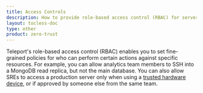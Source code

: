 ```yaml
---
title: Access Controls
description: How to provide role-based access control (RBAC) for servers, databases, Kubernetes clusters, and other resources in your infrastructure
layout: tocless-doc
type: other
product: zero-trust
---
```


Teleport's role-based access control (RBAC) enables you to set fine-grained
policies for who can perform certain actions against specific resources. For
example, you can allow analytics team members to SSH into a MongoDB read
replica, but not the main database. You can also allow SREs to access a
production server only when using a [trusted hardware
device](../../identity-governance/device-trust/guide.mdx), or if approved by someone else from the same
team.

<DocCardList />

